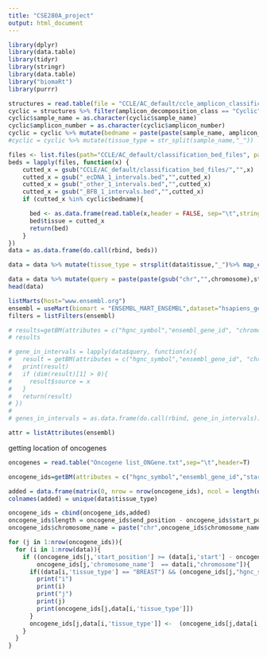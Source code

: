 ```yaml
---
title: "CSE280A_project"
output: html_document
---
```


```r
library(dplyr)
library(data.table)
library(tidyr)
library(stringr)
library(data.table)
library("biomaRt")
library(purrr)

```

```r
structures = read.table(file = "CCLE/AC_default/ccle_amplicon_classification_profiles.tsv", header = T, sep = "\t")
cyclic = structures %>% filter(amplicon_decomposition_class == "Cyclic")
cyclic$sample_name = as.character(cyclic$sample_name)
cyclic$amplicon_number = as.character(cyclic$amplicon_number)
cyclic = cyclic %>% mutate(bedname = paste(paste(sample_name, amplicon_number, sep = "_"), amplicon_number,sep = "_"))
#cyclic = cyclic %>% mutate(tissue_type = str_split(sample_name,"_"))
```

```r
files <- list.files(path="CCLE/AC_default/classification_bed_files", pattern="*.bed", full.names=TRUE, recursive=FALSE)
beds = lapply(files, function(x) {
    cutted_x = gsub("CCLE/AC_default/classification_bed_files/","",x)
    cutted_x = gsub("_ecDNA_1_intervals.bed","",cutted_x)
    cutted_x = gsub("_other_1_intervals.bed","",cutted_x)
    cutted_x = gsub("_BFB_1_intervals.bed","",cutted_x)
    if (cutted_x %in% cyclic$bedname){

      bed <- as.data.frame(read.table(x,header = FALSE, sep="\t",stringsAsFactors=FALSE, quote="", col.names = c("chromosome","start","end")))
      bed$tissue = cutted_x
      return(bed)
    }
})
data = as.data.frame(do.call(rbind, beds))

data = data %>% mutate(tissue_type = strsplit(data$tissue,"_")%>% map_chr(., 2))

```

```r
data = data %>% mutate(query = paste(paste(gsub("chr","",chromosome),start,sep=":"),end,sep=":"))
head(data)

```

```r

listMarts(host="www.ensembl.org")
ensembl = useMart(biomart = "ENSEMBL_MART_ENSEMBL",dataset="hsapiens_gene_ensembl")
filters = listFilters(ensembl)

```

```r
# results=getBM(attributes = c("hgnc_symbol","ensembl_gene_id", "chromosome_name", "start_position", "end_position","gene_biotype"),filters = c("chromosomal_region"),values = list(chromosomal_region=unlist(as.list(data$query))), mart = ensembl)
# results

# gene_in_intervals = lapply(data$query, function(x){
#   result = getBM(attributes = c("hgnc_symbol","ensembl_gene_id", "chromosome_name", "start_position", "end_position","gene_biotype","chromosomal_region"),filters = c("chromosomal_region"),values = x, mart = ensembl)
#   print(result)
#   if (dim(result)[1] > 0){
#     result$source = x
#   }
#   return(result)
# })
# 
# genes_in_intervals = as.data.frame(do.call(rbind, gene_in_intervals))
```
```r
attr = listAttributes(ensembl)
```

getting location of oncogenes
```r
oncogenes = read.table("Oncogene list_ONGene.txt",sep="\t",header=T)

oncogene_ids=getBM(attributes = c("hgnc_symbol","ensembl_gene_id","start_position", "end_position","chromosome_name"),filters = c("hgnc_symbol"),values = unlist(as.list(oncogenes$OncogeneName)), mart = ensembl)

added = data.frame(matrix(0, nrow = nrow(oncogene_ids), ncol = length(unique(data$tissue_type))))
colnames(added) = unique(data$tissue_type)

oncogene_ids = cbind(oncogene_ids,added)
oncogene_ids$length = oncogene_ids$end_position - oncogene_ids$start_position
oncogene_ids$chromosome_name = paste("chr",oncogene_ids$chromosome_name,sep = "")

```



```r
for (j in 1:nrow(oncogene_ids)){
  for (i in 1:nrow(data)){
    if ((oncogene_ids[j,'start_position'] >= (data[i,'start'] - oncogene_ids[j,'length']/3)) && (oncogene_ids[j,'end_position'] <= (data[i,'end'] + oncogene_ids[j,'length']/3)) && 
        oncogene_ids[j,'chromosome_name']  == data[i,"chromosome"]){
      if((data[i,'tissue_type'] == "BREAST") && (oncogene_ids[j,"hgnc_symbol"] == "BRF2")){
        print("i")
        print(i)
        print("j")
        print(j)
        print(oncogene_ids[j,data[i,'tissue_type']])
      }
      oncogene_ids[j,data[i,'tissue_type']] <-  (oncogene_ids[j,data[i,'tissue_type']] + 1)
    }
  }
}
```

